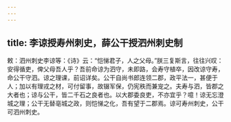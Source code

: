 ```yaml
---
---
---
```

title: 李谅授寿州刺史，薛公干授泗州刺史制
---



敕：泗州刺史李谅等：《诗》云：“恺悌君子，人之父母。”朕三复斯言，往往兴叹：安得循吏，俾父母吾人乎？吾前命谅为泗守，未即路，会寿守植卒，因改谅守寿，命公干守泗。谅之理课，前诏详矣。公干自尚书郎连领二郡，政平法一，甚便于人；加以有理戎之材，可付留事，故辍军保，仍宪秩而兼宠之。夫寿与泗，皆郡之大者也；谅与公干，皆二千石之良者也。以大郡委良吏，不亦宜乎？噫！谅无忘澄城之理；公干无替亳城之政，则恺悌之化，吾有望于二郡焉。谅可寿州刺史，公干可泗州刺史。